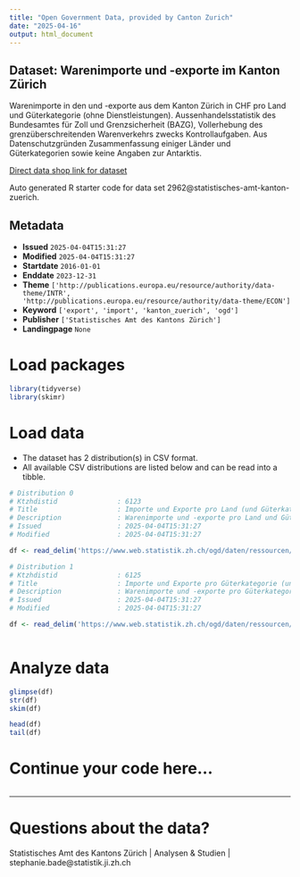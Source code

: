 ```yaml
---
title: "Open Government Data, provided by Canton Zurich"
date: "2025-04-16"
output: html_document
---
```


## Dataset: Warenimporte und -exporte im Kanton Zürich

Warenimporte in den und -exporte aus dem Kanton Zürich in CHF pro Land und Güterkategorie (ohne Dienstleistungen). Aussenhandelsstatistik des Bundesamtes für Zoll und Grenzsicherheit (BAZG), Vollerhebung des grenzüberschreitenden Warenverkehrs zwecks Kontrollaufgaben. Aus Datenschutzgründen Zusammenfassung einiger Länder und Güterkategorien sowie keine Angaben zur Antarktis.

[Direct data shop link for dataset](https://www.zh.ch/de/politik-staat/statistik-daten/datenkatalog.html#/datasets/2962@statistisches-amt-kanton-zuerich)

Auto generated R starter code for data set 2962@statistisches-amt-kanton-zuerich.

## Metadata

- **Issued** `2025-04-04T15:31:27`
- **Modified** `2025-04-04T15:31:27`
- **Startdate** `2016-01-01`
- **Enddate** `2023-12-31`
- **Theme** `['http://publications.europa.eu/resource/authority/data-theme/INTR', 'http://publications.europa.eu/resource/authority/data-theme/ECON']`
- **Keyword** `['export', 'import', 'kanton_zuerich', 'ogd']`
- **Publisher** `['Statistisches Amt des Kantons Zürich']`
- **Landingpage** `None`


# Load packages

```r

library(tidyverse)
library(skimr)

```

# Load data

-   The dataset has 2 distribution(s) in CSV format.
-   All available CSV distributions are listed below and can be read into a tibble.

```r

# Distribution 0
# Ktzhdistid               : 6123
# Title                    : Importe und Exporte pro Land (und Güterkategorie)
# Description              : Warenimporte und -exporte pro Land und Güterkategorie. Total 1 enthält keine Edelmetalle, Edel- und Schmucksteine, Kunstgegenstände und Antiquitäten, Total 2 hingegen schon. Aus Datenschutzgründen Zusammenfassung von einigen Güterkategorien und Ländern. Die Sammelkategorien sind so gebildet, dass die Ländertotale korrekt sind. Maschinenlesbares Format.
# Issued                   : 2025-04-04T15:31:27
# Modified                 : 2025-04-04T15:31:27

df <- read_delim('https://www.web.statistik.zh.ch/ogd/daten/ressourcen/KTZH_00002962_00006123.csv')

# Distribution 1
# Ktzhdistid               : 6125
# Title                    : Importe und Exporte pro Güterkategorie (und Land)
# Description              : Warenimporte und -exporte pro Güterkategorie und Land. Total 1 enthält keine Edelmetalle, Edel- und Schmucksteine, Kunstgegenstände und Antiquitäten, Total 2 hingegen schon. Aus Datenschutzgründen Zusammenfassung von einigen Ländern und Güterkategorien. Die Sammelkategorien sind so gebildet, dass die Totale der Güterkategorien korrekt sind. Maschinenlesbares Format.
# Issued                   : 2025-04-04T15:31:27
# Modified                 : 2025-04-04T15:31:27

df <- read_delim('https://www.web.statistik.zh.ch/ogd/daten/ressourcen/KTZH_00002962_00006125.csv')



```

# Analyze data

```r

glimpse(df)
str(df)
skim(df)

head(df)
tail(df)

```

# Continue your code here...

```r

```

------------------------------------------------------------------------

# Questions about the data?

Statistisches Amt des Kantons Zürich | Analysen & Studien | stephanie.bade@statistik.ji.zh.ch
